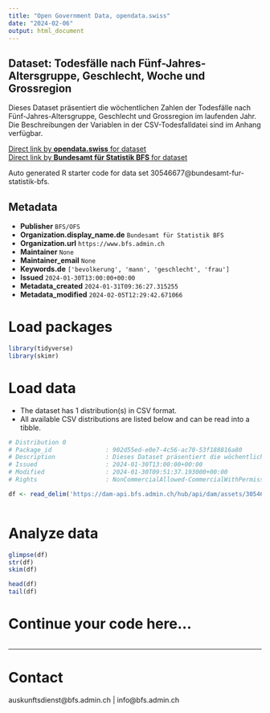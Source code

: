```yaml
---
title: "Open Government Data, opendata.swiss"
date: "2024-02-06"
output: html_document
---
```


## Dataset: Todesfälle nach Fünf-Jahres-Altersgruppe, Geschlecht, Woche und Grossregion

Dieses Dataset präsentiert die wöchentlichen Zahlen der Todesfälle nach Fünf-Jahres-Altersgruppe, Geschlecht und Grossregion im laufenden Jahr. Die Beschreibungen der Variablen in der CSV-Todesfalldatei sind im Anhang verfügbar.

[Direct link by **opendata.swiss** for dataset](https://opendata.swiss/de/dataset/todesfalle-nach-funf-jahres-altersgruppe-geschlecht-woche-und-grossregion37)<br>
[Direct link by **Bundesamt für Statistik BFS** for dataset](https://www.bfs.admin.ch/asset/de/ts-q-01.04.02.01.31-P)

Auto generated R starter code for data set 30546677@bundesamt-fur-statistik-bfs.

## Metadata

- **Publisher** `BFS/OFS`
- **Organization.display_name.de** `Bundesamt für Statistik BFS`
- **Organization.url** `https://www.bfs.admin.ch`
- **Maintainer** `None`
- **Maintainer_email** `None`
- **Keywords.de** `['bevolkerung', 'mann', 'geschlecht', 'frau']`
- **Issued** `2024-01-30T13:00:00+00:00`
- **Metadata_created** `2024-01-31T09:36:27.315255`
- **Metadata_modified** `2024-02-05T12:29:42.671066`


# Load packages

```r

library(tidyverse)
library(skimr)

```

# Load data

-   The dataset has 1 distribution(s) in CSV format.
-   All available CSV distributions are listed below and can be read into a tibble.

```r

# Distribution 0
# Package_id               : 902d55ed-e0e7-4c56-ac70-53f188816a80
# Description              : Dieses Dataset präsentiert die wöchentlichen Zahlen der Todesfälle nach Fünf-Jahres-Altersgruppe, Geschlecht und Grossregion im laufenden Jahr. Die Beschreibungen der Variablen in der CSV-Todesfalldatei sind im Anhang verfügbar.
# Issued                   : 2024-01-30T13:00:00+00:00
# Modified                 : 2024-01-30T09:51:37.193000+00:00
# Rights                   : NonCommercialAllowed-CommercialWithPermission-ReferenceRequired

df <- read_delim('https://dam-api.bfs.admin.ch/hub/api/dam/assets/30546687/master')



```

# Analyze data

```r

glimpse(df)
str(df)
skim(df)

head(df)
tail(df)

```

# Continue your code here...

```r

```

------------------------------------------------------------------------

# Contact

auskunftsdienst@bfs.admin.ch | info@bfs.admin.ch
